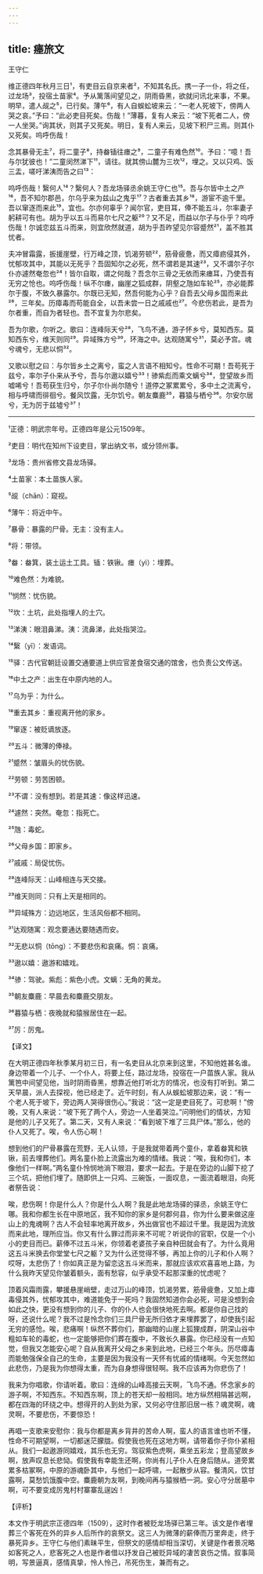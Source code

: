 ```yaml
---
---
---
```

title: 瘗旅文
---




王守仁

维正德四年秋月三日¹，有吏目云自京来者²，不知其名氏。携一子一仆，将之任，过龙场³，投宿土苗家⁴。予从篱落间望见之，阴雨昏黑，欲就问讯北来事，不果。明早，遣人觇之⁵，已行矣。薄午⁶，有人自蜈蚣坡来云：“一老人死坡下，傍两人哭之哀。”予曰：“此必吏目死矣。伤哉！”薄暮，复有人来云：“坡下死者二人，傍一人坐哭。”询其状，则其子又死矣。明日，复有人来云，见坡下积尸三焉。则其仆又死矣。呜呼伤哉！

念其暴骨无主⁷，将二童子⁸，持畚锸往瘗之⁹，二童子有难色然¹⁰。予曰：“噫！吾与尔犹彼也！”二童闵然涕下¹¹，请往。就其傍山麓为三坎¹²，埋之。又以只鸡、饭三盂，嗟吁涕洟而告之曰¹³：

呜呼伤哉！繄何人¹⁴？繄何人？吾龙场驿丞余姚王守仁也¹⁵。吾与尔皆中土之产¹⁶，吾不知尔郡邑，尔乌乎来为兹山之鬼乎¹⁷？古者重去其乡¹⁸，游宦不逾千里。吾以窜逐而来此¹⁹，宜也。尔亦何辜乎？闻尔官，吏目耳，俸不能五斗，尔率妻子躬耕可有也。胡为乎以五斗而易尔七尺之躯²⁰？又不足，而益以尔子与仆乎？呜呼伤哉！尔诚恋兹五斗而来，则宜欣然就道，胡为乎吾昨望见尔容蹙然²¹，盖不胜其忧者。

夫冲冒霜露，扳援崖壁，行万峰之顶，饥渴劳顿²²，筋骨疲惫，而又瘴疬侵其外，忧郁攻其中，其能以无死乎？吾固知尔之必死，然不谓若是其速²³，又不谓尔子尔仆亦遽然奄忽也²⁴！皆尔自取，谓之何哉？吾念尔三骨之无依而来瘗耳，乃使吾有无穷之怆也。呜呼伤哉！纵不尔瘗，幽崖之狐成群，阴壑之虺如车轮²⁵，亦必能葬尔于腹，不致久暴露尔。尔既已无知，然吾何能为心乎？自吾去父母乡国而来此²⁶，三年矣。历瘴毒而苟能自全，以吾未尝一日之戚戚也²⁷。今悲伤若此，是吾为尔者重，而自为者轻也。吾不宜复为尔悲矣。

吾为尔歌，尔听之。歌曰：连峰际天兮²⁸，飞鸟不通，游子怀乡兮，莫知西东。莫知西东兮，维天则同²⁹。异域殊方兮³⁰，环海之中。达观随寓兮³¹，莫必予宫。魂兮魂兮，无悲以恫³²。

又歌以慰之曰：与尔皆乡土之离兮，蛮之人言语不相知兮。性命不可期！吾苟死于兹兮，率尔子仆来从予兮，吾与尔遨以嬉兮³³！骖紫彪而乘文螭兮³⁴，登望故乡而嘘唏兮！吾苟获生归兮，尔子尔仆尚尔随兮！道停之冢累累兮，多中土之流离兮，相与呼啸而徘徊兮。餐风饮露，无尔饥兮。朝友麋鹿³⁵，暮猿与栖兮³⁶。尔安尔居兮，无为厉于兹墟兮³⁷！



***



¹正德：明武宗年号。正德四年是公元1509年。

²吏目：明代在知州下设吏目，掌出纳文书，或分领州事。

³龙场：贵州省修文县龙场驿。

⁴土苗家：本土苗族人家。

⁵觇（chān）：窥视。

⁶薄午：将近中午。

⁷暴骨：暴露的尸骨。无主：没有主人。

⁸将：带领。

⁹畚：畚箕，装土运土工具。锸：铁锹。瘗（yì）：埋葬。

¹⁰难色然：为难貌。

¹¹悯然：忧伤貌。

¹²坎：土坑，此处指埋人的土穴。

¹³涕洟：眼泪鼻涕。洟：流鼻涕，此处指哭泣。

¹⁴繄（yī）：发语词。

¹⁵驿：古代官朝廷设置交通要道上供应官差食宿交通的馆舍，也负责公文传送。

¹⁶中土之产：出生在中原内地的人。

¹⁷乌为乎：为什么。

¹⁸重去其乡：重视离开他的家乡。

¹⁹窜逐：被贬谪放逐。

²⁰五斗：微薄的俸禄。

²¹蹙然：皱眉头的忧伤貌。

²²劳顿：劳苦困顿。

²³不谓：没有想到。若是其速：像这样迅速。

²⁴遽然：突然。奄忽：指死亡。

²⁵虺：毒蛇。

²⁶父母乡国：即家乡。

²⁷戚戚：局促忧伤。

²⁸连峰际天：山峰相连与天交接。

²⁹维天则同：只有上天是相同的。

³⁰异域殊方：边远地区，生活风俗都不相同。

³¹达观随寓：观念要通达要随遇而安。

³²无悲以恫（tōng）：不要悲伤和哀痛。恫：哀痛。

³³遨以嬉：遨游和嬉戏。

³⁴骖：驾驶。紫彪：紫色小虎。文螭：无角的黄龙。

³⁵朝友麋鹿：早晨去和麋鹿交朋友。

³⁶暮猿与栖：夜晚就和猿猴居住在一起。

³⁷厉：厉鬼。

【译文】

在大明正德四年秋季某月初三日，有一名吏目从北京来到这里，不知他姓甚名谁。身边带着一个儿子、一个仆人，将要上任，路过龙场，投宿在一户苗族人家。我从篱笆中间望见他，当时阴雨昏黑，想靠近他打听北方的情况，也没有打听到。第二天早晨，派人去探视，他已经走了。近午时刻，有人从蜈蚣坡那边来，说：“有一个老人死于坡下，旁边两人哭得很伤心。”我说：“这一定是吏目死了。可悲啊！”傍晚，又有人来说：“坡下死了两个人，旁边一人坐着哭泣。”问明他们的情状，方知是他的儿子又死了。第二天，又有人来说：“看到坡下堆了三具尸体。”那么，他的仆人又死了。唉，令人伤心啊！

想到他们的尸骨暴露在荒野，无人认领，于是我就带着两个童仆，拿着畚箕和铁锹，前去埋葬他们。两名童仆脸上流露出为难的情绪。我说：“唉，我和你们，本像他们一样啊。”两名童仆怜悯地淌下眼泪，要求一起去。于是在旁边的山脚下挖了三个坑，把他们埋了。随即供上一只鸡、三碗饭，一面叹息，一面流着眼泪，向死者祭告说：

唉，悲伤啊！你是什么人？你是什么人啊？我是此地龙场驿的驿丞，余姚王守仁哪。我和你都生长在中原地区，我不知你的家乡是何郡何县，你为什么要来做这座山上的鬼魂啊？古人不会轻率地离开故乡，外出做官也不超过千里。我是因为流放而来此地，理所应当。你又有什么罪过而非来不可呢？听说你的官职，仅是一个小小的吏目而已。薪俸不过五斗米，你领着老婆孩子亲自种田就会有了。为什么竟用这五斗米换去你堂堂七尺之躯？又为什么还觉得不够，再加上你的儿子和仆人啊？哎呀，太悲伤了！你如真正是为留恋这五斗米而来，那就应该欢欢喜喜地上路，为什么我昨天望见你皱着额头，面有愁容，似乎承受不起那深重的忧虑呢？

顶着风霜雨露，攀援悬崖峭壁，走过万山的峰顶，饥渴劳累，筋骨疲惫，又加上瘴毒侵其外，忧郁攻其中，难道能免于一死吗？我固然知道你会必死，可是没想到会如此之快，更没有想到你的儿子、你的仆人也会很快地死去啊。都是你自己找的呀，还说什么呢？我不过是怜念你们三具尸骨无所归依才来埋葬罢了，却使我引起无穷的感怆。唉，悲痛啊！纵然不葬你们，那幽暗的山崖上狐狸成群，阴深山谷中粗如车轮的毒蛇，也一定能够把你们葬在腹中，不致长久暴露。你已经没有一点知觉，但我又怎能安心呢？自从我离开父母之乡来到此地，已经三个年头。历尽瘴毒而能勉强保全自己的生命，主要是因为我没有一天怀有忧戚的情绪啊。今天忽然如此悲伤，乃是我为你想得太重，而为自身想得很轻啊。我不应该再为你悲伤了！

我来为你唱歌，你请听着。歌曰：连绵的山峰高接云天啊，飞鸟不通。怀念家乡的游子啊，不知西东。不知西东啊，顶上的苍天却一般相同。地方纵然相隔甚远啊，都在四海的环绕之中。想得开的人到处为家，又何必守住那旧居一栋？魂灵啊，魂灵啊，不要悲伤，不要惊恐！

再唱一支歌来安慰你：我与你都是离乡背井的苦命人啊，蛮人的语言谁也听不懂，性命不可期望啊，一切都迷茫朦胧。假使我也死在这地方啊，请带着你子你仆紧相从。我们一起遨游同嬉戏，其乐也无穷。驾驭紫色虎啊，乘坐五彩龙；登高望故乡啊，放声叹息长悲恸。假使我有幸能生还啊，你尚有儿子仆人在身后随从。道旁累累多枯冢啊，中原的游魂卧其中，与他们一起呼啸，一起散步从容。餐清风，饮甘露啊，莫愁饥饿腹中空。麋鹿朝为友啊，到晚间再与猿猴栖一洞。安心守分居墓中啊，可不要变成厉鬼村村寨寨乱逞凶！

【评析】

本文作于明武宗正德四年（1509），这时作者被贬龙场驿已第三年。该文是作者埋葬三个客死在外的异乡人后所作的哀祭文。这三人为微薄的薪俸而万里奔走，终于暴死异乡。王守仁与他们素昧平生，但祭文的感情却相当深切，关键是作者景况略如客死之人，悲客死之人也是作者借以抒发自己被贬异域的凄苦哀伤之情。叙事简明，写景逼真，感情真挚，怜人怜己，吊死伤生，兼而有之。